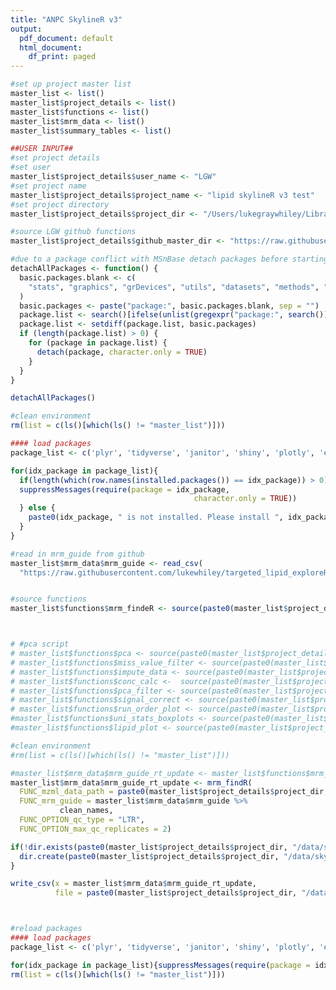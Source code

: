 ```yaml
---
title: "ANPC SkylineR v3"
output:
  pdf_document: default
  html_document:
    df_print: paged
---
```

<!-- This notebook is designed for use with the ANPC targeted lipid method. 
Section 1: SkylineR is designed to optimise lipidomics data processing in combination with skyline.


Section 1 - SkylineR

This notebook is designed to optimise lipidomics data processing in combination with skyline.

It will perform:
- retention time optimisation by identifying peaks in LTR or QC samples
- standardised peak boundary fitting to all samples

REQUIREMENTS:
- A subfolder containig mzML files created by proteowizard msconvert version 3.0.19. Later versions of MS convert can cause problems with msnbase in r

- mzML files from LTR samples must have "LTR" in their filename

Skyline export files must contain:
- A csv template containing the target transition details. ONLY the following column headers should be present: 
      - "Molecule List" (lipid family (e.g. CE))
      - "Precursor Name" (lipid name (e.g. CE(14:0)))
      - "Precursor Mz" (e.g. 614.6)
      - "Precursor Charge" (set as 1)
      - "Product Mz" (e.g. 369.4)
      - "Product Charge" (set as 1)
      - "Explicit Retention Time" (e.g. 11.66)
      - "Explicit Retention Time Window" (leave at 0.5)
      - "Note" in the column "Note" insert the SIL IS to be used for the target lipid. For the rows containing SIL IS themselves leave the note column blank.
      
      -->


<!-- ALL USER INPUT IN THIS CHUNK -->

```r
#set up project master list
master_list <- list()
master_list$project_details <- list()
master_list$functions <- list()
master_list$mrm_data <- list()
master_list$summary_tables <- list()

##USER INPUT##
#set project details
#set user
master_list$project_details$user_name <- "LGW"
#set project name
master_list$project_details$project_name <- "lipid skylineR v3 test"
#set project directory
master_list$project_details$project_dir <- "/Users/lukegraywhiley/Library/CloudStorage/OneDrive-MurdochUniversity/projects/2022-STANLEY-DELIRISK/data/lipidomics_data"

#source LGW github functions
master_list$project_details$github_master_dir <- "https://raw.githubusercontent.com/lukewhiley/metabolomics_code/main/functions"

#due to a package conflict with MSnBase detach packages before starting
detachAllPackages <- function() {
  basic.packages.blank <- c(    
    "stats", "graphics", "grDevices", "utils", "datasets", "methods", "base"    
  )    
  basic.packages <- paste("package:", basic.packages.blank, sep = "")   
  package.list <- search()[ifelse(unlist(gregexpr("package:", search())) == 1, TRUE, FALSE)]   
  package.list <- setdiff(package.list, basic.packages)   
  if (length(package.list) > 0) {   
    for (package in package.list) {   
      detach(package, character.only = TRUE)   
    }   
  }    
}

detachAllPackages()

#clean environment
rm(list = c(ls()[which(ls() != "master_list")]))
```


```r

#### load packages
package_list <- c('plyr', 'tidyverse', 'janitor', 'shiny', 'plotly', 'effsize', 'dunn.test', 'RColorBrewer', 'statTarget', 'metabom8', 'rstatix', 'ggpubr', 'cowplot', 'knitr', 'stats', 'viridisLite', 'ggbeeswarm')

for(idx_package in package_list){
  if(length(which(row.names(installed.packages()) == idx_package)) > 0){
  suppressMessages(require(package = idx_package,
                                         character.only = TRUE))
  } else {
    paste0(idx_package, " is not installed. Please install ", idx_package, " before continuing.") %>% print()
  }
}

#read in mrm_guide from github
master_list$mrm_data$mrm_guide <- read_csv(
  "https://raw.githubusercontent.com/lukewhiley/targeted_lipid_exploreR_v3/main/templates/LGW_lipid_mrm_template.csv")


#source functions
master_list$functions$mrm_findeR <- source(paste0(master_list$project_details$github_master_dir , "/2022_LGW_FUNC_MRM_findeR.R"))



# #pca script
# master_list$functions$pca <- source(paste0(master_list$project_details$github_master_dir , "/2021_LGW_FUNC_PCA.R"))
# master_list$functions$miss_value_filter <- source(paste0(master_list$project_details$github_master_dir , "/2022_LGW_FUNC_lipid_missing_value_filter.R"))
# master_list$functions$impute_data <- source(paste0(master_list$project_details$github_master_dir , "/2022_LGW_FUNC_lipid_impute_data.R"))
# master_list$functions$conc_calc <-  source(paste0(master_list$project_details$github_master_dir , "/2022_LGW_FUNC_lipid_conc_calculator.R"))
# master_list$functions$pca_filter <- source(paste0(master_list$project_details$github_master_dir , "/2022_LGW_FUNC_lipid_pca_filter.R"))
# master_list$functions$signal_correct <- source(paste0(master_list$project_details$github_master_dir ,"/LGW_FUNC_signal_drift_correct_v0.2.R"))
# master_list$functions$run_order_plot <- source(paste0(master_list$project_details$github_master_dir , "/2022_LGW_FUNC_lipid_pc_runorder_plot.R"))
#master_list$functions$uni_stats_boxplots <- source(paste0(master_list$project_details$github_master_dir , "/2021_LGW_FUNC_compare_means_ggplot_boxplots.R"))
#master_list$functions$lipid_plot <- source(paste0(master_list$project_details$github_master_dir , "/2022_LGW_FUNC_lipid_plot_3D.R"))

#clean environment
#rm(list = c(ls()[which(ls() != "master_list")]))

```


<!-- SECTION - extract RTs from each MRM in the mzml files -->
```r

#master_list$mrm_data$mrm_guide_rt_update <- master_list$functions$mrm_findeR$value(
master_list$mrm_data$mrm_guide_rt_update <- mrm_findR(
  FUNC_mzml_data_path = paste0(master_list$project_details$project_dir, "/data/mzml_old"),
  FUNC_mrm_guide = master_list$mrm_data$mrm_guide %>% 
           clean_names,
  FUNC_OPTION_qc_type = "LTR",
  FUNC_OPTION_max_qc_replicates = 2)

if(!dir.exists(paste0(master_list$project_details$project_dir, "/data/skyline_updates"))){
  dir.create(paste0(master_list$project_details$project_dir, "/data/skyline_updates"))
}

write_csv(x = master_list$mrm_data$mrm_guide_rt_update,
          file = paste0(master_list$project_details$project_dir, "/data/skyline_updates/mrm_rt_updated.csv"))



#reload packages
#### load packages
package_list <- c('plyr', 'tidyverse', 'janitor', 'shiny', 'plotly', 'effsize', 'dunn.test', 'RColorBrewer', 'statTarget', 'metabom8', 'rstatix', 'ggpubr', 'cowplot', 'knitr', 'stats', 'viridisLite', 'ggbeeswarm')

for(idx_package in package_list){suppressMessages(require(package = idx_package, character.only = TRUE))}
rm(list = c(ls()[which(ls() != "master_list")]))
```
